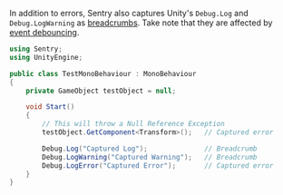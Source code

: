 In addition to errors, Sentry also captures Unity's `Debug.Log` and `Debug.LogWarning` as [breadcrumbs](/product/issues/issue-details/breadcrumbs/). Take note that they are affected by [event debouncing](/platforms/unity/configuration/event-debouncing/).

```csharp
using Sentry;
using UnityEngine;

public class TestMonoBehaviour : MonoBehaviour
{
    private GameObject testObject = null;

    void Start()
    {
        // This will throw a Null Reference Exception
        testObject.GetComponent<Transform>();   // Captured error

        Debug.Log("Captured Log");              // Breadcrumb
        Debug.LogWarning("Captured Warning");   // Breadcrumb
        Debug.LogError("Captured Error");       // Captured error
    }
}
```
